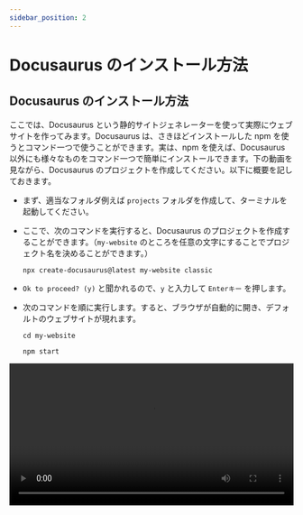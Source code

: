 ```yaml
---
sidebar_position: 2
---
```



# Docusaurus のインストール方法

## Docusaurus のインストール方法

ここでは、Docusaurus という静的サイトジェネレーターを使って実際にウェブサイトを作ってみます。Docusaurus は、さきほどインストールした npm を使うとコマンド一つで使うことができます。実は、npm を使えば、Docusaurus 以外にも様々なものをコマンド一つで簡単にインストールできます。下の動画を見ながら、Docusaurus のプロジェクトを作成してください。以下に概要を記しておきます。

- まず、適当なフォルダ例えば `projects` フォルダを作成して、ターミナルを起動してください。

- ここで、次のコマンドを実行すると、Docusaurus のプロジェクトを作成することができます。（`my-website` のところを任意の文字にすることでプロジェクト名を決めることができます。）

  ```shell
  npx create-docusaurus@latest my-website classic
  ```

- `Ok to proceed? (y)` と聞かれるので、`y` と入力して `Enterキー` を押します。

- 次のコマンドを順に実行します。すると、ブラウザが自動的に開き、デフォルトのウェブサイトが現れます。

  ```shell
  cd my-website
  ```

  ```shell
  npm start
  ```

<video src={installDocusaurus} controls width="100%" />

## Docusaurus の編集方法

ここでは、Docusaurus を実際に編集してみます。

- まず、ターミナル上で `Ctrlキー` と `C` を同時に押して、先程起動した Docusaurus のサーバーを終了してください。

- 次に、先程作成した Docusaurus のプロジェクトフォルダを VSCode で開きます。

- ターミナルを起動します。

- もう一度次のコマンドを実行して、Docusaurus のサーバーを起動します。先程のようにブラウザが自動的に開きます。

  ```shell
  npm start
  ```

- では、実際に編集してみましょう。今回は、チュートリアルのはじめのページを編集してみます。`docs` ファルダの中の `intro.md` というフォルダを開いて、上から 5 行目の `# Tutorial Intro` というところを `# Hello from Docusaurus` と書き換えてみましょう。（先頭に `#` と書いてあるのは、ここは見出しだという命令です。実は、Docusaurus は Markdown という非常に簡単な形式で書くことができます。）ブラウザを見ると、自動で編集した内容がプレビューされているはずです。

<video src={editDocusaurus} controls width="100%" />

:::info
先程、Docusaurus は Markdown という形式で書くことができると書きました。ここで、Markdown 記法について少し紹介しておきます。より詳しいことは、自分で調べてみてください。

1. `#` と書くことで見出しを書くことができます。

   ```markdown
   # レベル 1 の見出し
   ```

   <BrowserWindow>

   # レベル 1 の見出し

   </BrowserWindow>

2. `##` は `#` の一個下の見出しです。

   ```markdown
   ## レベル 2 の見出し
   ```

   <BrowserWindow>

   ## レベル 2 の見出し

   </BrowserWindow>

3. `**` で強調することができます。

   ```markdown
   **強調**
   ```

   <BrowserWindow>

   **強調**

   </BrowserWindow>

4. `>` とすることで引用することができます。

   ```markdown
   > 引用
   ```

   <BrowserWindow>

   > 引用

   </BrowserWindow>

5. 箇条書きは次のようにして書けます。

   ```markdown
   - アイテム 1
   - アイテム 2
   - アイテム 3
   ```

   <BrowserWindow>

   <ul style={{ listStyleType: "disc" }}>
     <li>アイテム 1</li>
     <li>アイテム 2</li>
     <li>アイテム 3</li>
   </ul>

   </BrowserWindow>

6. 番号付き箇条書きは次のようにして書けます。

   ```markdown
   1. アイテム 1
   1. アイテム 2
   1. アイテム 3
   ```

   <BrowserWindow>

   <ol style={{ listStyleType: "decimal" }}>
     <li>アイテム 1</li>
     <li>アイテム 2</li>
     <li>アイテム 3</li>
   </ol>

   </BrowserWindow>

7. バッククォート（ `` ` `` ）で囲むことでインラインコードを表示することができます。

   ```markdown
   `コードテキスト`
   ```

   <BrowserWindow>

   `コードテキスト`

   </BrowserWindow>

8. バッククォート 3 つで、コードブロックを表示することができます。

   ````markdown
   ```python
   print("Hello World!")
   ```
   ````

   <BrowserWindow>

   ```python
   print("Hello World!")
   ```

   </BrowserWindow>

9. リンクは次のようにして表すことができます。

   ```markdown
   [Introduction to Algorithms](https://sikepuri-algorithm.github.io/)
   ```

   <BrowserWindow>

   [Introduction to Algorithms](https://sikepuri-algorithm.github.io/)

   </BrowserWindow>

10. 画像は次のようにして表示することができます。もちろん相対パスも使えます。

    ```markdown
    ![Introduction to Algorithms](https://sikepuri-algorithm.github.io/img/logo.svg)
    ```

   <BrowserWindow>

    <div style={{maxWidth:"200px"}}>

    ![Introduction toAlgorithms](https://sikepuri-algorithm.github.io/img/logo.svg)

    </div>

   </BrowserWindow>

11. 実は、Markdown の中には HTML も書くことができます。

    ```markdown
    <button type="button">ボタン</button>
    ```

   <BrowserWindow>

    <button type="button">ボタン</button>

   </BrowserWindow>

:::

:::info
実は、Docusaurus は Markdown だけでなく MDX でも書くことができます。MDX は、Markdown の中で JSX 記法 を使えるものです。JSX 記法 は、JavaScript の中に HTML を書くことができるものですが、JavaScript や HTML の知識が必要になるので、自分で調べてみてください。

JavaScript を文書の中に書くことができるので、例えば次のような表現が可能です。

```mdx live
<>{2 * Math.PI}</>
```

ちなみに、このシケプリではライフゲームのコンポーネントを作ったので、それを使うときはファイルの先頭で次のようにインポートしてから、次のように書くだけでライフゲームを表示できます（笑）

```markdown
import LifeGame from "@site/src/components/LifeGame/LifeGame";
```

```mdx live
<LifeGame />
```

:::
